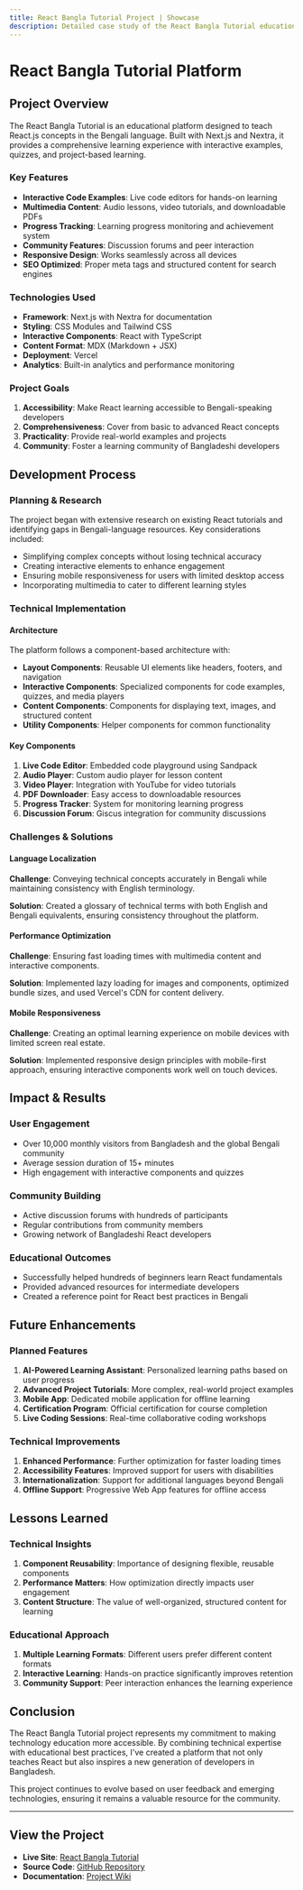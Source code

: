 ```yaml
---
title: React Bangla Tutorial Project | Showcase
description: Detailed case study of the React Bangla Tutorial educational platform built with Next.js and Nextra.
---
```


# React Bangla Tutorial Platform

## Project Overview

The React Bangla Tutorial is an educational platform designed to teach React.js concepts in the Bengali language. Built with Next.js and Nextra, it provides a comprehensive learning experience with interactive examples, quizzes, and project-based learning.

### Key Features

- **Interactive Code Examples**: Live code editors for hands-on learning
- **Multimedia Content**: Audio lessons, video tutorials, and downloadable PDFs
- **Progress Tracking**: Learning progress monitoring and achievement system
- **Community Features**: Discussion forums and peer interaction
- **Responsive Design**: Works seamlessly across all devices
- **SEO Optimized**: Proper meta tags and structured content for search engines

### Technologies Used

- **Framework**: Next.js with Nextra for documentation
- **Styling**: CSS Modules and Tailwind CSS
- **Interactive Components**: React with TypeScript
- **Content Format**: MDX (Markdown + JSX)
- **Deployment**: Vercel
- **Analytics**: Built-in analytics and performance monitoring

### Project Goals

1. **Accessibility**: Make React learning accessible to Bengali-speaking developers
2. **Comprehensiveness**: Cover from basic to advanced React concepts
3. **Practicality**: Provide real-world examples and projects
4. **Community**: Foster a learning community of Bangladeshi developers

## Development Process

### Planning & Research

The project began with extensive research on existing React tutorials and identifying gaps in Bengali-language resources. Key considerations included:

- Simplifying complex concepts without losing technical accuracy
- Creating interactive elements to enhance engagement
- Ensuring mobile responsiveness for users with limited desktop access
- Incorporating multimedia to cater to different learning styles

### Technical Implementation

#### Architecture

The platform follows a component-based architecture with:

- **Layout Components**: Reusable UI elements like headers, footers, and navigation
- **Interactive Components**: Specialized components for code examples, quizzes, and media players
- **Content Components**: Components for displaying text, images, and structured content
- **Utility Components**: Helper components for common functionality

#### Key Components

1. **Live Code Editor**: Embedded code playground using Sandpack
2. **Audio Player**: Custom audio player for lesson content
3. **Video Player**: Integration with YouTube for video tutorials
4. **PDF Downloader**: Easy access to downloadable resources
5. **Progress Tracker**: System for monitoring learning progress
6. **Discussion Forum**: Giscus integration for community discussions

### Challenges & Solutions

#### Language Localization

**Challenge**: Conveying technical concepts accurately in Bengali while maintaining consistency with English terminology.

**Solution**: Created a glossary of technical terms with both English and Bengali equivalents, ensuring consistency throughout the platform.

#### Performance Optimization

**Challenge**: Ensuring fast loading times with multimedia content and interactive components.

**Solution**: Implemented lazy loading for images and components, optimized bundle sizes, and used Vercel's CDN for content delivery.

#### Mobile Responsiveness

**Challenge**: Creating an optimal learning experience on mobile devices with limited screen real estate.

**Solution**: Implemented responsive design principles with mobile-first approach, ensuring interactive components work well on touch devices.

## Impact & Results

### User Engagement

- Over 10,000 monthly visitors from Bangladesh and the global Bengali community
- Average session duration of 15+ minutes
- High engagement with interactive components and quizzes

### Community Building

- Active discussion forums with hundreds of participants
- Regular contributions from community members
- Growing network of Bangladeshi React developers

### Educational Outcomes

- Successfully helped hundreds of beginners learn React fundamentals
- Provided advanced resources for intermediate developers
- Created a reference point for React best practices in Bengali

## Future Enhancements

### Planned Features

1. **AI-Powered Learning Assistant**: Personalized learning paths based on user progress
2. **Advanced Project Tutorials**: More complex, real-world project examples
3. **Mobile App**: Dedicated mobile application for offline learning
4. **Certification Program**: Official certification for course completion
5. **Live Coding Sessions**: Real-time collaborative coding workshops

### Technical Improvements

1. **Enhanced Performance**: Further optimization for faster loading times
2. **Accessibility Features**: Improved support for users with disabilities
3. **Internationalization**: Support for additional languages beyond Bengali
4. **Offline Support**: Progressive Web App features for offline access

## Lessons Learned

### Technical Insights

1. **Component Reusability**: Importance of designing flexible, reusable components
2. **Performance Matters**: How optimization directly impacts user engagement
3. **Content Structure**: The value of well-organized, structured content for learning

### Educational Approach

1. **Multiple Learning Formats**: Different users prefer different content formats
2. **Interactive Learning**: Hands-on practice significantly improves retention
3. **Community Support**: Peer interaction enhances the learning experience

## Conclusion

The React Bangla Tutorial project represents my commitment to making technology education more accessible. By combining technical expertise with educational best practices, I've created a platform that not only teaches React but also inspires a new generation of developers in Bangladesh.

This project continues to evolve based on user feedback and emerging technologies, ensuring it remains a valuable resource for the community.

---

## View the Project

- **Live Site**: [React Bangla Tutorial](https://react-bangla.vercel.app)
- **Source Code**: [GitHub Repository](https://github.com/codedbymojnu/react-bangla-tutorial)
- **Documentation**: [Project Wiki](https://github.com/codedbymojnu/react-bangla-tutorial/wiki)

<GiscusComments
  repo="codedbyMojnu/react-bangla-tutorial"
  repoId="R_kgDOLDE87Q"
  category="General"
  categoryId="DIC_kwDOLDE87c4CtCIY"
  mapping="pathname"
  inputPosition="top"
  theme="preferred_color_scheme"
  lang="en"
/>